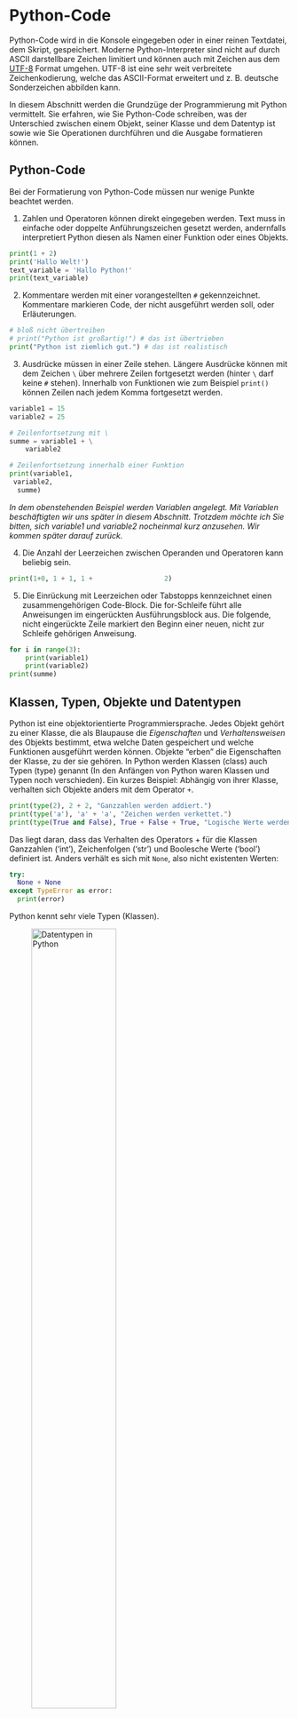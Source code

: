 # Python-Code
Python-Code wird in die Konsole eingegeben oder in einer reinen Textdatei, dem Skript, gespeichert. Moderne Python-Interpreter sind nicht auf durch ASCII darstellbare Zeichen limitiert und können auch mit Zeichen aus dem [UTF-8](https://de.wikipedia.org/wiki/UTF-8) Format umgehen. UTF-8 ist eine sehr weit verbreitete Zeichenkodierung, welche das ASCII-Format erweitert und z. B. deutsche Sonderzeichen abbilden kann.

In diesem Abschnitt werden die Grundzüge der Programmierung mit Python vermittelt. Sie erfahren, wie Sie Python-Code schreiben, was der Unterschied zwischen einem Objekt, seiner Klasse und dem Datentyp ist sowie wie Sie Operationen durchführen und die Ausgabe formatieren können. 

## Python-Code
Bei der Formatierung von Python-Code müssen nur wenige Punkte beachtet werden.

1. Zahlen und Operatoren können direkt eingegeben werden. Text muss in einfache oder doppelte Anführungszeichen gesetzt werden, andernfalls interpretiert Python diesen als Namen einer Funktion oder eines Objekts.

```python
print(1 + 2)
print('Hallo Welt!')
text_variable = 'Hallo Python!'
print(text_variable)
```

2. Kommentare werden mit einer vorangestellten `#` gekennzeichnet. Kommentare markieren Code, der nicht ausgeführt werden soll, oder Erläuterungen.

```python
# bloß nicht übertreiben
# print("Python ist großartig!") # das ist übertrieben
print("Python ist ziemlich gut.") # das ist realistisch
```

3. Ausdrücke müssen in einer Zeile stehen. Längere Ausdrücke können mit dem Zeichen `\` über mehrere Zeilen fortgesetzt werden (hinter `\` darf keine `#` stehen). Innerhalb von Funktionen wie zum Beispiel `print()` können Zeilen nach jedem Komma fortgesetzt werden.

``` python
variable1 = 15
variable2 = 25

# Zeilenfortsetzung mit \
summe = variable1 + \
    variable2

# Zeilenfortsetzung innerhalb einer Funktion
print(variable1,
 variable2,
  summe)
```

*In dem obenstehenden Beispiel werden Variablen angelegt. Mit Variablen beschäftigten wir uns später in diesem Abschnitt. Trotzdem möchte ich Sie bitten, sich variable1 und variable2 nocheinmal kurz anzusehen. Wir kommen später darauf zurück.*

4. Die Anzahl der Leerzeichen zwischen Operanden und Operatoren kann beliebig sein.

``` python
print(1+0, 1 + 1, 1 +                  2)
```

5. Die Einrückung mit Leerzeichen oder Tabstopps kennzeichnet einen zusammengehörigen Code-Block. Die for-Schleife führt alle Anweisungen im eingerückten Ausführungsblock aus. Die folgende, nicht eingerückte Zeile markiert den Beginn einer neuen, nicht zur Schleife gehörigen Anweisung.

```python
for i in range(3):
    print(variable1)
    print(variable2)
print(summe)
```

## Klassen, Typen, Objekte und Datentypen
Python ist eine objektorientierte Programmiersprache. Jedes Objekt gehört zu einer Klasse, die als Blaupause die *Eigenschaften* und *Verhaltensweisen* des Objekts bestimmt, etwa welche Daten gespeichert und welche Funktionen ausgeführt werden können. Objekte "erben" die Eigenschaften der Klasse, zu der sie gehören. In Python werden Klassen (class) auch Typen (type) genannt (In den Anfängen von Python waren Klassen und Typen noch verschieden). Ein kurzes Beispiel: Abhängig von ihrer Klasse, verhalten sich Objekte anders mit dem Operator `+`.

```python
print(type(2), 2 + 2, "Ganzzahlen werden addiert.")
print(type('a'), 'a' + 'a', "Zeichen werden verkettet.")
print(type(True and False), True + False + True, "Logische Werte werden addiert.")
```

Das liegt daran, dass das Verhalten des Operators + für die Klassen Ganzzahlen ('int'), Zeichenfolgen ('str') und Boolesche Werte ('bool') definiert ist. 
Anders verhält es sich mit `None`, also nicht existenten Werten:

```python
try:
  None + None
except TypeError as error:
  print(error)
```

Python kennt sehr viele Typen (Klassen).

::: {.border}
![Datentypen in Python](skript/00-bilder/python3-standard-type-hierarchy.png){width="60%" fig-alt="Dargestellt ist eine Kategorisierung der Standardtypen in Python. Die Kategorisierung ist nicht vollständig deckungsgleich zu den in der Dokumentation genannten Kategorien von Datentypen. Der Typ None für Nullwerte hat keine weitere Unterteilung. Die Kategorie Numbers unterteilt sich in Zahlenwerte (Ganzzahlen, boolsche Wahrheitswerte), reele Zahlen (floats) und komplexe Zahlen. Die Kategorie Sequences unterteilt sich in Unveränderliche (Strings, Tuple, Bytes) und Veränderliche (Listen, Byte Arrays). Die Kategorie Set Types unterteilt sich in Sets (Mengen) und Frozen Sets. Die Kategorie Mappings enthält Dictionaries (Wörterbücher). Die Kategorie Callable umfasst Funktionen, Methoden und Klassen. Außerdem gibt es die Kategorie Module."}

Python 3. The standard type hierarchy. von Максим Пе ist lizensiert unter [CC BY SA 4.0](https://creativecommons.org/licenses/by-sa/4.0/deed.de) und abrufbar auf [wikimedia](https://commons.wikimedia.org/wiki/File:Python_3._The_standard_type_hierarchy.png). 2018
:::

&nbsp;

#### Datentypen
Objekte, die Daten speichern, haben einen Datentyp. Der Datentyp gibt an, wie die gespeicherten Werte von Python interpretiert werden sollen. Beispielsweise kann der Wert "1" ein Zeichen, eine Ganzzahl, einen Wahrheitswert, den Monat Januar oder die Ausprägung einer kategorialen Variablen repräsentieren.

In der Pythonbasis gibt es nur einfache Datentypen wie Ganzzahl oder Gleitkommazahlen, weshalb der Unterschied zwischen Klassen und Datentypen nicht sofort offensichtlich ist. In Python sind die Begriffe manchmal synonym, etwa für die Klasse der Ganzzahlen 'int' und den Datentyp 'int'. Jedes Objekt gehört zu einer Klasse, aber nicht jeder Klasse ist ein Datentyp zuordenbar - beispielsweise sind auch Funktionen Objekte und gehören einer eigenen Klasse an. Die Funktion print speichert aber keine Daten und hat deshalb auch keinen Datentyp.

```python
type(print)
```

Deutlicher wird der Unterschied zwischen Klassen und Datentyp erst in spezialisierten Paketen wie NumPy **Querverweis auf w-NumPy** oder Pandas **Querverweis auf w-Pandas**, die weitere Datentypen in Python einführen, wie zum Beispiel Gleitkommazahlen mit 32 Bit (Datentyp 'float32') und 64 Bit Speicherplatzbedarf (Datentyp 'float64'). Objekte vom Datentyp float32 und float64 gehören zur selben Klasse (siehe Beispiel): Sie haben die selben allgemeinen Eigenschaften und Verhaltensweisen. Sie haben aber einen unterschiedlichen Wertebereich und Speicherplatzbedarf - Gleitkommazahlen mit 64 Bit können größere Zahlen speichern, nehmen aber doppelt so viel Platz im Speicher des Computers ein.

::: {#nte-numpypandas .callout-note collapse="true"}
## Datentypen in NumPy und Pandas
Die Module NumPy und Pandas sind wichtige Bausteine für die Datenanalyse mit Python.

```python
import numpy as np

float_64 = np.array([1.0])
print("Der Datentyp des Objekts float_64 ist:", float_64.dtype)
print("Das Objekt gehört zur Klasse der n-dimensionalen NumPy-Arrays:", type(float_64), "\n")

float_32 = np.array([1.0], dtype = 'float32')
print("Der Datentyp des Objekts float_32 ist:", float_32.dtype)
print("Das Objekt gehört zur Klasse der n-dimensionalen NumPy-Arrays:", type(float_32))
```

:::

In diesem Abschnitt werden die für die Datenanalyse wichtigsten Datentypen vorgestellt.

### Zahlen
Zu den Zahlen gehören Ganzzahlen und boolsche Werte (Wahrheitswerte), Gleitkommazahlen sowie komplexe Zahlen.

#### Ganzzahlen
Ganzzahlen werden standardmäßig im Dezimalsystem eingegeben und können positiv oder negativ sein.

```python
print(12, -8)
```

Darüber hinaus können Ganzzahlen auch in anderen Basen angegeben werden:

* Dualsystem: Ziffern `0` und `1` mit einem `0b` Prefix
```python
print(0b1000, "plus", 0b0000, "plus", 0b0010, \
      "plus", 0b0001, "ist", 0b1011)
```

* Oktalsystem: Ziffern `0` bis `7` mit einem `0o` Prefix
```python
print(0o7000, "plus", 0o0700, "plus", 0o0020, \
      "plus", 0o0000, "ist", 0o7720)
```

* Hexadezimalsystem: Ziffern `0` bis `F` mit einem `0x` Prefix
```python
print(0xF000, "plus", 0x0200, "plus", 0x00A0, \
      "plus", 0x0001, "ist", 0xF2A1)
```

#### Gleitkommazahlen
Gleitkommazahlen werden entweder mit dem Dezimaltrennzeichen `.` oder in Exponentialschreibweise angegeben. Gleitkommazahlen haben den Typ `float`.

```python
print(120.6, 1206e-1, 12060e-2, "\n")

print("Beim Lottogewinn in Exponentialschreibeweise zählt das Vorzeichen.")
print(1e-3, "oder", 1e+3)
```

Da Computer im Binärsystem arbeiten, können Dezimalzahlen nicht exakt gespeichert werden. Beispielsweise ist die Division von 1 durch 10 dezimal gleich 0.1. Binär ist 1~2~ durch 1010~2~ aber ein periodischer Bruch:
$$ \frac{1_2}{1010_2} ~ {=} ~ 0,000\overline{1100}_2 $$

Dezimalzahlen müssen deshalb als Bruch zweier Ganzzahlen approximiert werden (Der Binärbruch, der 0.1 annähert, ist in Dezimalschreibweise 3602879701896397 / 2^55^). Dadurch kommt es vor, dass mehrere Gleitkommazahlen durch die selbe Binärapproximation repräsentiert werden. Python gibt zwar die jeweils kürzeste Dezimalzahl aus, da Berechnungen aber binär durchgeführt werden, kann sich bei Berechnungen die nächste Binärapproximation und damit die zugehörige kürzeste Dezimalzahl ändern (weitere Informationen in der [Python Dokumentation](https://docs.python.org/3/tutorial/floatingpoint.html)). 

```python
print(0.1) # Die kürzeste Dezimalzahl zur Binärapproximation
print(format(0.1, '.17g')) # Die nächstlängere Dezimalzahl zur selben Binärapproximation
print(0.3 - 0.2) # binär gerechnet, ändert sich die Binärapproximation
```

In der praktischen Arbeit mit Python kommen deshalb gelegentlich auf den ersten Blick ungewöhnlich wirkende Ergebnisse vor.
```python
print(0.1 + 0.2)
print(0.01 + 0.02)
print(0.001 + 0.002)
print(0.0001 + 0.0002)
print(0.00001 + 0.00002)
```

### Arithmetische Operatoren
Mit arithmetischen Operatoren können die Grundrechenarten verwendet werden. Das Ergebnis ist meist vom Typ `float`, außer, wenn beide Operanden vom Typ `int` sind und das Ergebnis als ganze Zahl darstellbar ist.

| Operator | Beschreibung |
| :--: | :--: |
| `+`, `-` |  Addition / Subtraktion |
| `*`, `/` | Multiplikation / Division |
| `//`, `%` | Ganzzahlige Division / Rest | 
| `**`| Potenzieren |

Werden mehrere Operatoren kombiniert, so muss deren Reihenfolge beachtet bzw. durch die Verwendung von Klammern `(1 + 2) * 3` hergestellt werden. Grundsätzlich gelten die gleichen Regeln wie beim schriftlichen Rechen. Die vollständige Übersicht der Reihenfolge der Ausführung ist in der [Pythondokumentation](https://docs.python.org/3/reference/expressions.html#operator-precedence) aufgeführt. Für die arithmethischen Operatoren gilt folgende, absteigende Reihenfolge.

| Operator |
| :--: |
| `**` |
| `*` , `/` , `//` , `%` |
| `+` , `-` |

Bei gleichrangigen Operationen werden diese von links nach rechts ausgeführt.

### Aufgaben Zahlen
**Lösen Sie die folgenden Aufgaben mit Python.**

1. 4 + 2 * 4 = ?
2. 2 hoch 12 = ?
3. Was ist der Rest aus 315 geteilt durch 4?
4. 𝟣 + 𝟤<sup>6</sup> / 𝟧 = ?
5. Welche Dezimalzahl ist 11111101001~2~ ?
6. 11111101001~2~ / 101~2~ = ?
7. Welcher Kapitalertrag ist größer, wenn 1000 Euro angelegt werden?

    a) 20 Jahre Anlagedauer mit 3 Prozent jährlicher Rendite

    b) 30 Jahre Anlagedauer mit 2 Prozent jährlicher Rendite

**Die Musterlösung kann Marc machen.**

::: {#tip-lösungzahlen .callout-tip collapse="true"}
## Musterlösung Zahlen
:::

### Boolsche Werte
Die boolschen Werte `True` und `False` sind das Ergebnis logischer Abfragen, die wir später genauer kennenlernen. Sie nehmen auch die Werte `1` und `0` an und gehören in Python deshalb zu den Zahlen.
```python
print("Ist 10 größer als 9?", 10 > 9)
print("Ist 11 kleiner als 10?", 11 < 10)
print("Ist 10 genau 10.0?", 10 == 10.0, "\n")

print("True und False können mit + addiert:", True + False)
print("... und mit * multipliziert werden:", True * False, "\n")
```

Die Multiplikation von Wahrheitswerten ist nützlich, um mehrere logische Abfragen zu einem logischen UND zu kombinieren:
```python
print("Ist 10 > 9 UND > 8?", (10 > 9) * (10 > 8))
```

Die Funktion `bool()` gibt den Wahrheitswert eines Werts zurück.
```python
print("Ist 10 > 9 UND > 8?", bool((10 > 9) * (10 > 8)))
```

Die meisten Werte in Python haben den Wahrheitswert `True`.
```python
print(bool(1), bool(2), bool(2.4))
print(bool('a'), bool('b'), bool('ab'))
```

Neben `False` und `0` haben leere und nicht existierende Werte und Objekte den Wahrheitswert `False`.

```python
print(bool(False), bool(0))
print(bool("")) # eine leere Zeichenfolge
print(bool([])) # eine leere Liste
print(bool(())) # eine leeres Tupel
print(bool({})) # ein leeres Dictionary
print(bool(None)) # None deklariert einen nicht existenten Wert
```

Die Sammeltypen Liste, Tupel und Dictionary lernen wir in den folgenden Kapiteln kennen. Boolsche Werte können die Ausführung von Programmcode steuern, indem sie wie `an` und `aus` wirken. So kann Programmcode mit einer `if`-Anweisung nur dann ausgeführt werden, wenn ein Sammeltyp auch Werte enthält.

```python
meine_Liste = ['Äpfel', 'Butter']
if meine_Liste:
    print(f"Wir müssen {meine_Liste} einkaufen.")

meine_Liste = [] # eine leere Liste
if meine_Liste:
    print(f"Wir müssen {meine_Liste} einkaufen.")

```

### Logische Operatoren
Zu den logischen Operatoren gehören die logischen Verknüpfungen `and`, `or` und `not`. Darüber hinaus können auch vergleichende Operatoren wie `>`, `>=` oder `==` verwendet werden. Das Ergebnis dieser Operationen ist vom Typ `bool`. Die Operatoren werden in folgender Reihenfolge ausgeführt. Gleichrangige Operatoren werden von links nach rechts ausgeführt.

| Operator | Beschreibung |
| :--: | :--: |
| `&` | bitweises UND |
| `^` | bitweises XOR |
| `|` | bitweises ODER |
| `<`, `<=`, `>`,  `>=`, `!=`, `==` | kleiner / kleiner gleich / größer als /  größer gleich / ungleich / gleich |
| `not` | logisches NICHT |
| `and`| logisches UND |
| `or` | logisches ODER |

::: {#wrn-bitwise .callout-warning appearance="simple" collapse="false"}
## Bitweise Operatoren
Besondere Vorsicht ist mit den [bitweisen Operatoren](https://wiki.python.org/moin/BitwiseOperators) geboten. Diese vergleichen Zahlen, allerdings nicht als Ganzes, sondern stellenweise (im Binärsystem). Zu beachten ist, dass die bitweisen Operatoren  Ausführungspriorität vor Vergleichsoperationen haben.

```python
print(10 > 5 and 10 > 6)
print(10 > 5 & 10 > 6)
print(5 & 10)
print(10 > False > 6)
print((10 > 5) & (10 > 6))
```

:::: {.callout-tip collapse="false"}
Im Allgemeinen werden die bitweisen Operatoren für die Datenanalyse nicht benötigt. Vermeiden Sie unnötige Fehler: Vermeiden Sie die bitweisen Operatoren `&`, `^` und `|`.

Die Operatoren `&`, `^` und `|` haben jedoch für Mengen (die wir später kennenlernen werden) eine andere Bedeutung. Auch in anderen Modulen kommt den Operatoren syntaktisch eine andere Bedeutung zu, bspw. im Paket Pandas bei der Übergabe mehrerer Slicing-Bedingungen `df = df[(Bedingung1) & (Bedingung2) | (Bedingung3)]`.

::::
:::

### Aufgaben boolsche Werte
**Lösen Sie die Aufgaben mit Python.**

1. Ist das Verhältnis aus 44 zu 4.5 größer als 10?
2. Ist es wahr, dass 4.5 größer als 4 aber kleiner als 5 ist?
3. Ist 2 hoch 10 gleich 1024?
4. Sind die Zahlen 3, 4 und 5 ganzzahlig durch 2 teilbar ODER ungleich 10?
5. Prüfen Sie, ob eine Person den Vollpreis bezahlen muss, wenn Sie Ihr Alter angibt.  
Kinder unter 14 Jahren fahren kostenlos, Jugendliche zwischen 14 und 18 Jahren und Senior:innen ab 65 Jahren erhalten einen Rabatt.

### Zeichenfolgen
Zeichenfolgen (Englisch string) werden in Python in einfache oder doppelte Anführungszeichen gesetzt.

```python
print('eine x-beliebige Zeichenfolge')
print("noch eine x-beliebige Zeichenfolge")
```

Innerhalb einer Zeichenfolge können einfache oder doppelte Anführungszeichen verwendet werden, solange diese nicht den die Zeichenfolge umschließenden Anführungszeichen entsprechen.
```python
print('A sophisticated heap beam, which we call a "LASER".')
print("I've turned the moon into what I like to call a 'Death Star'.")
```

Das Steuerzeichen `\` (oder Fluchtzeichen, escape character) erlaubt es, bestimmte Sondernzeichen zu verwenden. 
```python
print("Das Steuerzeichen \\ ermöglicht die gleichen \"Anführungszeichen\" in der Ausgabe von print.")
print("Erst ein\tTabstopp, dann eine\nneue Zeile.")
```

Ein vorangestelltes `r` bewirkt, dass das Steuerzeichen `\` nicht verarbeitet wird (raw string literal). Dies ist beispielsweise bei der Arbeit mit Dateipfaden praktisch.
```python
print("Die Daten liegen unter: C:\tolle_daten\nordpol\weihnachtsmann")
print(r"Die Daten liegen unter: C:\tolle_daten\nordpol\weihnachtsmann")
```

### Operationen mit Zeichenfolgen
Einige Operatoren funktionieren auch mit Daten vom Typ string.

```python

# string + string
print('a' + 'b') # -, *, / funktionieren nicht
print("\n")

# string + Zahl
print(15 * 'a') # +, -, / funktionieren nicht
print("\n")

# logische Operatoren
print('a' < 'b', 'a' >= 'b', 'a' != 'b')
print('a' or 'b', 'a' and 'b')
```

### Aufgaben Zeichenfolgen
**Lösen Sie die Aufgaben mit Python.**

1. Was passiert, wenn Sie die Zeichenfolge "Python" mit "for beginners" addieren?
2. Erzeugen Sie eine Zeichenfolge, die 10 mal die Zeichenfolge "tick tack".
3. Welche Zeichenfolge ist kleiner, "Aachen" oder "Bern". Warum ist das so, wie werden Zeichenfolgen verglichen?
4. Geben Sie den Dateipfad aus: "~\home\tobi\neue_daten"

**Die Musterlösung kann Marc machen.**

::: {#tip-lösungstrings .callout-tip collapse="true"}
## Musterlösung Aufgaben Zeichenfolgen

::: 

### Variablen
Variablen sind Platzhalter bzw. Referenzen auf Daten. Die Zuweisung wird durch den Zuweisungsoperator `=` dargestellt. Der Name einer Variablen darf nur aus Buchstaben, Zahlen und Unterstrichen bestehen. Dabei darf das erste Zeichen keine Zahl sein.

```python
var_1 = 'ABC'
var_2 = 26
var_3 = True

print("Das", var_1, "hat", var_2, "Buchstaben. Das ist", var_3)
```

Variablen müssen in Python nicht initialisiert werden. Der Datentyp der Variablen wird durch die Zuweisung eines entsprechenden Werts festgelegt.

```python
print("Die Variable var_1 hat den Typ", type(var_1))
print("Die Variable var_2 hat den Typ", type(var_2))
print("Die Variable var_3 hat den Typ", type(var_3))
```

Der Datentyp einer Variable ändert sich, wenn ihr ein neuer Wert eines anderen Datentyps zugewiesen wird.
```python
var_1 = 100
print("Die Variable var_1 hat den Typ", type(var_1))
```

Ebenso kann sich der Datentyp einer Variable ändern, um das Ergebnis einer Operation aufnehmen zu können. In diesem Beispiel kann das Ergebnis nicht in Form einer Ganzzahl gespeichert werden. Python weist dem Objekt var_1 deshalb den Datentyp 'float' zu. 
```python
var_1 = var_1 / 11
print("Die Variable var_1 hat den Typ", type(var_1))
```

Python enthält Funktionen, um den Datentyp einer Variablen zu bestimmen und umzuwandeln. Die Funktion `type()` wurde in den Code-Beispielen bereits benutzt, um den Datentyp (bzw. die Klasse) von Objekten zu bestimmen. Die Umwandlung des Datentyps zeigt der folgende Code-Block.

``` python
a = 67 
print(a, type(a))

b = a + 1.8
print(b, type(b), "\n")

print(f"Beachten Sie das Abschneiden der Nachkommastelle:\nUmwandlung in Ganzzahlen mit int(): {( a := int(a) ), (b := int(b) )}\n")

print(f"Umwandlung in ASCII-Zeichen mit chr(): {( a := chr(a) ), ( b := chr(b) )}\n")

print(f"Umwandlung in eine ASCII-Zahl mit ord(): {( a := ord(a) ), ( b := ord(b) )}\n")

print(f"Umwandlung in Fließkommazahlen mit float(): {( a := float(a) ), ( b := float(b) )}\n")

print(f"Umwandlung in Zeichen mit str(): {( a := str(a) ), ( b:= str(b) )}\n")

print(f"Umwandlung in Wahrheitswerte mit bool(): {bool(a), bool(b)}")

``` 

#### Weitere Zuweisungsoperatoren
In dem obenstehenden Code-Block wurde der sogenannte [Walross-Operator](https://docs.python.org/3/whatsnew/3.8.html) `:=` verwendet. Dieser erlaubt es, Zuweisungen innerhalb eines Ausdrucks (hier innerhalb der Funktion `print()`) vorzunehmen. Python kennt eine ganze Reihe weiterer Zuweisungsoperatoren (weitere Operatoren siehe [Python-Dokumentation](https://docs.python.org/3/reference/simple_stmts.html) oder übersichtlicher [hier](https://www.w3schools.com/python/python_operators.asp)).

| Operator | entspricht der Zuweisung |
|---|---|
| a += 2 | a = a + 2 |
| a -= 2 | a = a - 2 |
| a *= 2 | a = a * 2 |
| a /= 2 | a = a / 2 |
| a %= 2 | a = a % 2 |
| a //= 2 | a = a // 2 |
| a **= 2 | a = a ** 2 |

::: {.callout-tip collapse="false"}
## Lesbare Zuweisungen
Die in der Tabelle gezeigten Zuweisungsoperatoren sind für jemanden, der*die Ihren Code liest, gut zu lesen und  nachzuvollziehen, da Zuweisungen immer am Beginn einer Zeile, also ganz links, stehen.

Dagegen kann der Walross-Operator an einer beliebigen Stelle in Ihrem Code stehen. Das mag für Sie beim Schreiben ein Vorteil sein, der Lesbarkeit ist das aber abträglich. Wenn Sie den Walross-Operator verwenden, achten Sie deshalb auf die Nachvollziehbarkeit Ihres Codes.
:::

#### Benennung von Variablen
Für die Benennung von Variablen gibt es (meist) nur wenige Vorgaben. Trotzdem ist es besser, einen langen, aber ausführlichen Variablennamen zu vergeben, als einen kurzen, der sich schnell schreiben lässt. Denn Programmcode wird deutlich häufiger gelesen als geschrieben. Können Sie sich erinnern? Welcher Wert ist in der Variablen `Var_3` gespeichert, und welche Werte sind in `variable1` und `a` gespeichert? Es reicht schon, wenn Sie sich an den richtigen Datentyp erinnern können.

Falls Sie sich nicht erinnern können, dann ist dieses Beispiel gelungen: Die Namensgebung dieser Variablen ist alles andere als gut. Die Auflösung steht im folgenden Aufklapper.

::: {.callout-tip collapse="true"}
## Auflösung
```python
print(type(var_3), type(variable1), type(a))
```

:::

Deshalb empfiehlt es sich "sprechende", das heißt selbsterklärende, Variablennamen zu vergeben. Unter selbsterklärenden Variablennamen versteht sich, dass der Variablenname den Inhalt der Variable beschreibt. Wird bspw. in einer Variable der Studienabschluss gespeichert, so kann diese mit `academic_degree` oder `studienabschluss` bezeichnet werden. Werden Daten aus verschiedenen Jahren verarbeitet, kann das Jahr zu besseren Unterscheidbarkeit in den Variablennamen einfließen, etwa: `academic_degree_2023` oder `studienabschluss2024`. Dies verbessert die Lesbarkeit des Codes und vereinfacht die Benutzung der Variable. Mehr Informationen finden sich in [diesem Wikipedia Abschnitt](https://de.wikipedia.org/wiki/Variable_(Programmierung)#Namenswahl). 


::: {.callout-warning}
## Schlüsselwörter und Funktionsnamen

In Python reservierte Schlüsselwörter und Funktionsnamen sind ungeeignete Variablennamen. Während Python die Wertzuweisung zu Schlüsselwörtern wie `True` oder `break` mit einem Syntaxfehler quittiert, lassen sich Funktionsnamen problemslos neue Werte zuweisen, beispielsweise mit `print = 6`. Wenn Sie die Funktion print dann aufrufen, funktioniert diese natürlich nicht mehr. In diesem Fall müssen Sie die Zuweisung aus dem Skript entfernen und Python neu starten.  
:::

### Aufgaben Variablen
1. Schreiben Sie ein Skript, welches eine gegebene Zeit 𝗍 in Sekunden in die Anzahl Tage, Stunden, Minuten und Sekunden aufteilt und diese Aufteilung ausgibt.  
Berechnen Sie die Aufteilung für folgende Zeiten:

    a) 79222 s
  
    b) 90061 s
  
    c) 300000 s

2. Die Position eines Fahrzeugs zur Zeit $t$, welches konstant mit der Beschleunigung $a$ beschleunigt, ist gegeben durch:

$$
x(t) = x_0 + v_0 \cdot t + \frac{1}{2} \cdot a t^2
$$

Dabei ist $x_0$ die Anfangsposition und $v_0$ die Anfangsgeschwindigkeit. Erstellen Sie Variablen für $x_0$, $v_0$ und $a$ und weisen Sie ihnen Werte zu. Da die Variablen nur Werte, aber keine Einheiten abbilden, überlegen Sie sich die ggf. notwendigen Umrechnungen. Folgende Werte können sie als Beispiel verwenden:

$$
x_0 = 10 \, km \,\,\,v_0 = 50 \frac{km}{h} \,\,\,a = 0.1 \frac{m}{s^2}
$$

Erzeugen Sie eine Variable für den Zeitpunkt $t$, z. B.: $t = 10 \, min$.
Berechnen Sie mit obiger Gleichung und mit Hilfe der Variablen die Position $x(t)$.
Geben Sie nicht nur den Wert von $x(t)$ in Kilometer aus, sondern betten ihn in einen ganzen Antwortsatz (einschließlich Einheiten) ein.

**Die Musterlösung kann Marc machen.**

::: {#tip-lösungvariablen .callout-tip collapse="true"}
## Musterlösung Aufgaben Variablen

:::

[@Arnold-2023-datentypen-und-grundlagen]

## Ausgabe formatieren
Mit sogenannten `f-Strings` können formatierte Zeichenketten erstellt werden. Formatierte Zeichenketten werden mit einem vorgesetzten `f` vor den Anführungsstrichen erstellt. Werte und Variablen können durch Platzhalter eingesetzt werden, die mit geschweiften Klammern `{}` angegeben und mit Formattierungsinformationen versehen werden. Das Formatierungsformat innerhalb der geschweiften Klammer ist, vereinfacht dargestellt:

```
{Variablenname:PlatzbedarfAusgabetyp}
```

Ein f-String mit Platzhaltern ohne Formatierungsinformationen:
```python
zahl1 = 5
zahl2 = 7
verhältnis = zahl1 / zahl2
print(f"Das Verhältnis von {zahl1} zu {zahl2} ist {verhältnis}.")
```

Die Anzahl der darzustellenden Nachkommastellen kann wie folgt festgelegt werden: `{verhältnis:.2f}`.

  - `:` leitet die Formatierungsbefehle ein.

  - `.` gibt an, dass Formatierungsinformationen für die Darstellung hinter dem Dezimaltrennzeichen folgen.

  - `2` ist der Wert für die darzustellenden Nachkommastellen.

  - `f` spezifiziert die Darstellung einer Gleitkommazahl 'float'.

```python
print(f"Das Verhältnis von {zahl1} zu {zahl2} ist {verhältnis:.2f}.")
```

Das gleiche ist mit einem Wert möglich:
```python
print(f"Das Verhältnis ist genauer {0.7142857142857143:.3f}.")
```

Ein Wert für die insgesamt darzustellenden Stellen wird vor dem Dezimaltrennzeichen übergeben `{verhältnis:7.2f}` bzw. inklusive führender Nullen `{verhältnis:07.2f}`: 
```python
print(f"Das Verhältnis von {zahl1} zu {zahl2} ist {verhältnis:7.2f}.")
print(f"Das Verhältnis ist genauer {0.7142857142857143:07.3f}.")
```

Das Dezimaltrennzeichen zählt als eine Stelle.

Häufig verwendete Formatierung sind:

::: {.panel-tabset}
## ganze Zahlen
Ganze Zahlen haben den Ausgabetyp `d`.

| Formatierung | Ausgabe |
|---|--------|
| `nd` | n-Stellen werden für die Ausgabe verwendet |
| `0nd` | Ausgabe von n-Stellen, wobei die Leerstellen mit Nullen aufgefüllt werden. |
| `+d` | Ausgabe des Vorzeichens auch bei positiven Zahlen |

## Gleitkommazahlen
Gleitkommazahlen haben die Ausgabetypen `f` und `e`.

| Formatierung | Ausgabe |
|---|--------|
| `.mf` | m-Stellen werden für die Nachkommastellen genutzt. |
| `n.mf` | Insgesamt werden n-Stellen verwendet, wobei m-Stellen für die Nachkommastellen genutzt werden. |
| `n.me` | Genauso, aber die Ausgabe erfolgt in exponentieller Schreibweise. |

## Zeichenketten
Zeichenketten haben den Ausgabetyp `s`.

| Formatierung | Ausgabe |
|---|--------|
| `ns` | Insgesamt werden n-Stellen verwendet. |
| `<ns`, `>ns`, `^ns` | Genauso, jedoch wird die Zeichenkette linksbündig, rechtsbündig bzw. zentriert platziert. |

:::

### Aufgaben Ausgabe
1. "Gleitkommazahlen können natürlich, z. B. {1015.39:12.4f}, oder wissenschaftlich, {1015.39:e}, dargestellt werden."
 
 - Verändern Sie die natürliche Schreibwese so, dass nur noch eine Stelle nach dem Komma angezeigt wird. Was fällt auf?
 
 - Verändern Sie die wissenschaftliche Schreibweise so, dass anstelle von `e` die Zehnerbasis als `E` geschrieben wird.

2. Wandeln Sie die Zahl 1015.39 in eine Zeichenkette um und stellen Sie diese mit 12 Stellen rechtsbündig dar.

3. Geben Sie mit Hilfe der formatierten Zeichenketten eine Tabelle aus, welche die Spalten $x$, $x^2$ und $x^3$ für ganze Zahlen zwischen -2 und 2 auflistet.


**Die Musterlösung kann Marc machen.**

::: {#tip-lösungausgabe .callout-tip collapse="true"}
## Musterlösung Ausgabe
:::

[@Arnold-2023-funktionen-module-dateien]